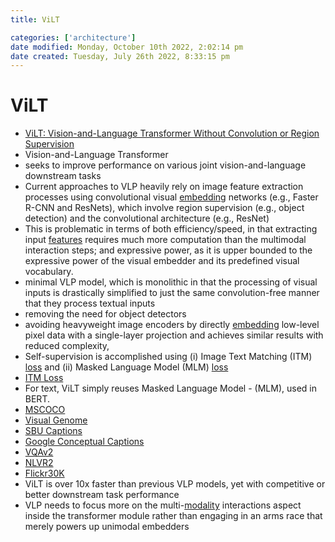 ```yaml
---
title: ViLT

categories: ['architecture']
date modified: Monday, October 10th 2022, 2:02:14 pm
date created: Tuesday, July 26th 2022, 8:33:15 pm
---
```


# ViLT
- [ViLT: Vision-and-Language Transformer Without Convolution or Region Supervision](https://arxiv.org/abs/2102.03334)
- Vision-and-Language Transformer
- seeks to improve performance on various joint vision-and-language downstream tasks
- Current approaches to VLP heavily rely on image feature extraction processes using convolutional visual [embedding](Embedding.qmd) networks (e.g., Faster R-CNN and ResNets), which involve region supervision (e.g., object detection) and the convolutional architecture (e.g., ResNet)
- This is problematic in terms of both efficiency/speed, in that extracting input [features](Features.qmd) requires much more computation than the multimodal interaction steps; and expressive power, as it is upper bounded to the expressive power of the visual embedder and its predefined visual vocabulary.
- minimal VLP model, which is monolithic in that the processing of visual inputs is drastically simplified to just the same convolution-free manner that they process textual inputs
- removing the need for object detectors
- avoiding heavyweight image encoders by directly [embedding](Embedding.qmd) low-level pixel data with a single-layer projection and achieves similar results with reduced complexity,
- Self-supervision is accomplished using (i) Image Text Matching (ITM) [loss](loss.qmd) and (ii) Masked Language Model (MLM) [loss](loss.qmd)
- [ITM Loss](ITM%20Loss.qmd)
- For text, ViLT simply reuses Masked Language Model - (MLM), used in BERT.
- [MSCOCO](MSCOCO.qmd)
- [Visual Genome](Visual%20Genome.qmd)
- [SBU Captions](SBU%20Captions.qmd)
- [Google Conceptual Captions](Google%20Conceptual%20Captions.qmd)
- [VQAv2](VQAv2.qmd)
- [NLVR2](NLVR2.qmd)
- [Flickr30K](Flickr30K.qmd)
- ViLT is over 10x faster than previous VLP models, yet with competitive or better downstream task performance
- VLP needs to focus more on the multi-[modality](modality.qmd) interactions aspect inside the transformer module rather than engaging in an arms race that merely powers up unimodal embedders



